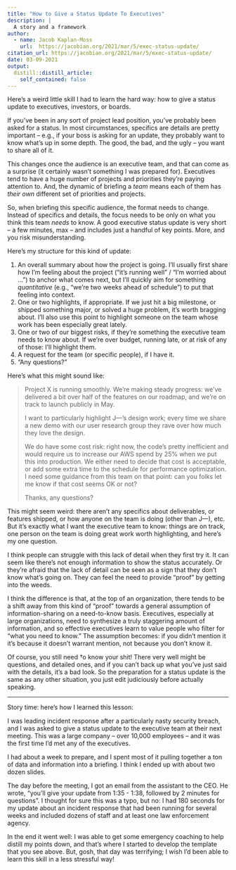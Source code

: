 ```yaml
---
title: "How to Give a Status Update To Executives"
description: |
  A story and a framework
author:
  - name: Jacob Kaplan-Moss
    url:  https://jacobian.org/2021/mar/5/exec-status-update/
citation_url: https://jacobian.org/2021/mar/5/exec-status-update/
date: 03-09-2021
output:
  distill::distill_article:
    self_contained: false
---
```



Here’s a weird little skill I had to learn the hard way: how to give a status update to executives, investors, or boards.

If you’ve been in any sort of project lead position, you’ve probably been  asked for a status. In most circumstances, specifics are details are  pretty important – e.g., if your boss is asking for an update, they  probably want to know what’s up in some depth. The good, the bad, and  the ugly – you want to share all of it.

This changes once the  audience is an executive team, and that can come as a surprise (it  certainly wasn’t something I was prepared for). Executives tend to have a huge number of projects and priorities they’re paying attention to.  And, the dynamic of briefing a *team* means each of them has *their own* different set of priorities and projects.

So, when briefing this specific audience, the format needs to change.  Instead of specifics and details, the focus needs to be only on what you think this team *needs* to know. A good executive status update  is very short – a few minutes, max – and includes just a handful of key  points. More, and you risk misunderstanding.

Here’s my structure for this kind of update:

1. An overall summary about how the project is going. I’ll usually first  share how I’m feeling about the project (“it’s running well” / “I’m  worried about …") to anchor what comes next, but I’ll quickly aim for  something *quantitative* (e.g., “we’re two weeks ahead of schedule”) to put that feeling into context.
2. One or two highlights, if appropriate. If we just hit a big milestone, or  shipped something major, or solved a huge problem, it’s worth bragging  about. I’ll also use this point to highlight someone on the team whose  work has been especially great lately.
3. One or two of our biggest risks, if they’re something the executive team needs to know about. If  we’re over budget, running late, or at risk of any of those: I’ll  highlight them.
4. A request for the team (or specific people), if I have it.
5. “Any questions?”

Here’s what this might sound like:

> Project X is running smoothly. We’re making steady progress: we’ve delivered a  bit over half of the features on our roadmap, and we’re on track to  launch publicly in May.
>
> I want to particularly highlight J—’s  design work; every time we share a new demo with our user research group they rave over how much they love the design.
>
> We do have some  cost risk: right now, the code’s pretty inefficient and would require us to increase our AWS spend by 25% when we put this into production. We  either need to decide that cost is acceptable, or add some extra time to the schedule for performance optimization. I need some guidance from  this team on that point: can you folks let me know if that cost seems OK or not?
>
> Thanks, any questions?

This might seem weird: there aren’t any specifics about deliverables, or features  shipped, or how anyone on the team is doing (other than J—), etc. But  it’s exactly what I want the executive team to know: things are on  track, one person on the team is doing great work worth highlighting,  and here’s my one question.

I think people can struggle with this  lack of detail when they first try it. It can seem like there’s not  enough information to show the status accurately. Or they’re afraid that the lack of detail can be seen as a sign that they don’t know what’s  going on. They can feel the need to provide “proof” by getting into the  weeds.

I think the difference is that, at the top of an  organization, there tends to be a shift away from this kind of “proof”  towards a general assumption of information-sharing on a need-to-know  basis. Executives, especially at large organizations, need to synthesize a truly staggering amount of information, and so effective executives  learn to value people who filter for “what you need to know.” The  assumption becomes: if you didn’t mention it it’s because it doesn’t  warrant mention, not because you don’t know it.

Of course, you  still need †o know your shit! There very well might be questions, and  detailed ones, and if you can’t back up what you’ve just said with the  details, it’s a bad look. So the preparation for a status update is the  same as any other situation, you just edit judiciously before actually  speaking.

------

Story time: here’s how I learned this lesson:

I was leading incident response after a particularly nasty security  breach, and I was asked to give a status update to the executive team at their next meeting. This was a large company – over 10,000 employees –  and it was the first time I’d met any of the executives.

I had  about a week to prepare, and I spent most of it pulling together a ton  of data and information into a briefing. I think I ended up with about  two dozen slides.

The day before the meeting, I got an email from  the assistant to the CEO. He wrote, “you’ll give your update from 1:35 - 1:38, followed by 2 minutes for questions”. I thought for sure this was a typo, but no: I had 180 seconds for my update about an incident  response that had been running for several weeks and included dozens of  staff and at least one law enforcement agency.

In the end it went  well: I was able to get some emergency coaching to help distill my  points down, and that’s where I started to develop the template that you see above. But, gosh, that day was terrifying; I wish I’d been able to  learn this skill in a less stressful way!
